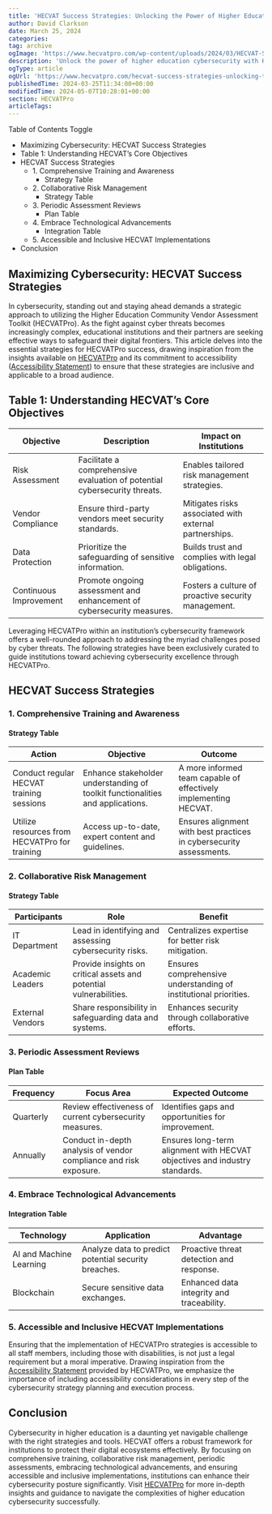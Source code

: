 ```yaml
---
title: 'HECVAT Success Strategies: Unlocking the Power of Higher Education Cybersecurity'
author: David Clarkson
date: March 25, 2024
categories: 
tag: archive
ogImage: 'https://www.hecvatpro.com/wp-content/uploads/2024/03/HECVAT-Success-Strategies_-Unlocking-the-Power-of-Higher-Education-Cybersecurity-1024x536.jpg'
description: 'Unlock the power of higher education cybersecurity with HECVAT success strategies. Secure your institution today for a safer tomorrow.'
ogType: article
ogUrl: 'https://www.hecvatpro.com/hecvat-success-strategies-unlocking-the-power-of-higher-education-cybersecurity/'
publishedTime: 2024-03-25T11:34:00+00:00
modifiedTime: 2024-05-07T10:28:01+00:00
section: HECVATPro
articleTags: 
---
```


Table of Contents
Toggle
  * Maximizing Cybersecurity: HECVAT Success Strategies
  * Table 1: Understanding HECVAT’s Core Objectives
  * HECVAT Success Strategies
    * 1\. Comprehensive Training and Awareness
      * Strategy Table
    * 2\. Collaborative Risk Management
      * Strategy Table
    * 3\. Periodic Assessment Reviews
      * Plan Table
    * 4\. Embrace Technological Advancements
      * Integration Table
    * 5\. Accessible and Inclusive HECVAT Implementations
  * Conclusion
## Maximizing Cybersecurity: HECVAT Success Strategies
In cybersecurity, standing out and staying ahead demands a strategic approach to utilizing the Higher Education Community Vendor Assessment Toolkit (HECVATPro). As the fight against cyber threats becomes increasingly complex, educational institutions and their partners are seeking effective ways to safeguard their digital frontiers. This article delves into the essential strategies for HECVATPro success, drawing inspiration from the insights available on [HECVATPro](https://www.hecvatpro.com/) and its commitment to accessibility ([Accessibility Statement](https://www.hecvatpro.com/accessibility-statement/)) to ensure that these strategies are inclusive and applicable to a broad audience.
## Table 1: Understanding HECVAT’s Core Objectives
**Objective** | **Description** | **Impact on Institutions**  
---|---|---  
Risk Assessment | Facilitate a comprehensive evaluation of potential cybersecurity threats. | Enables tailored risk management strategies.  
Vendor Compliance | Ensure third-party vendors meet security standards. | Mitigates risks associated with external partnerships.  
Data Protection | Prioritize the safeguarding of sensitive information. | Builds trust and complies with legal obligations.  
Continuous Improvement | Promote ongoing assessment and enhancement of cybersecurity measures. | Fosters a culture of proactive security management.  
Leveraging HECVATPro within an institution’s cybersecurity framework offers a well-rounded approach to addressing the myriad challenges posed by cyber threats. The following strategies have been exclusively curated to guide institutions toward achieving cybersecurity excellence through HECVATPro.
## HECVAT Success Strategies
### 1\. Comprehensive Training and Awareness
#### Strategy Table
**Action** | **Objective** | **Outcome**  
---|---|---  
Conduct regular HECVAT training sessions | Enhance stakeholder understanding of toolkit functionalities and applications. | A more informed team capable of effectively implementing HECVAT.  
Utilize resources from HECVATPro for training | Access up-to-date, expert content and guidelines. | Ensures alignment with best practices in cybersecurity assessments.  
### 2\. Collaborative Risk Management
#### Strategy Table
**Participants** | **Role** | **Benefit**  
---|---|---  
IT Department | Lead in identifying and assessing cybersecurity risks. | Centralizes expertise for better risk mitigation.  
Academic Leaders | Provide insights on critical assets and potential vulnerabilities. | Ensures comprehensive understanding of institutional priorities.  
External Vendors | Share responsibility in safeguarding data and systems. | Enhances security through collaborative efforts.  
### 3\. Periodic Assessment Reviews
#### Plan Table
**Frequency** | **Focus Area** | **Expected Outcome**  
---|---|---  
Quarterly | Review effectiveness of current cybersecurity measures. | Identifies gaps and opportunities for improvement.  
Annually | Conduct in-depth analysis of vendor compliance and risk exposure. | Ensures long-term alignment with HECVAT objectives and industry standards.  
### 4\. Embrace Technological Advancements
#### Integration Table
**Technology** | **Application** | **Advantage**  
---|---|---  
AI and Machine Learning | Analyze data to predict potential security breaches. | Proactive threat detection and response.  
Blockchain | Secure sensitive data exchanges. | Enhanced data integrity and traceability.  
### 5\. Accessible and Inclusive HECVAT Implementations
Ensuring that the implementation of HECVATPro strategies is accessible to all staff members, including those with disabilities, is not just a legal requirement but a moral imperative. Drawing inspiration from the [Accessibility Statement](https://www.hecvatpro.com/accessibility-statement/) provided by HECVATPro, we emphasize the importance of including accessibility considerations in every step of the cybersecurity strategy planning and execution process.
## Conclusion
Cybersecurity in higher education is a daunting yet navigable challenge with the right strategies and tools. HECVAT offers a robust framework for institutions to protect their digital ecosystems effectively. By focusing on comprehensive training, collaborative risk management, periodic assessments, embracing technological advancements, and ensuring accessible and inclusive implementations, institutions can enhance their cybersecurity posture significantly. Visit [HECVATPro](https://www.hecvatpro.com/) for more in-depth insights and guidance to navigate the complexities of higher education cybersecurity successfully.
